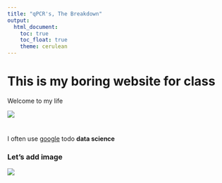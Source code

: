 ```yaml
---
title: "qPCR's, The Breakdown"
output: 
  html_document:
    toc: true
    toc_float: true
    theme: cerulean
---
```


# This is my boring website for class

Welcome to my life


![](https://media.giphy.com/media/drXGoW1iudhKw/giphy.gif)

#

I often use [google](https://google.com) todo **data science**

### Let's add image

![](7500-Dye.jpg)





